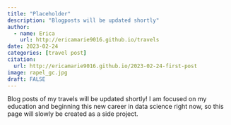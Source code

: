 ```yaml
---
title: "Placeholder"
description: "Blogposts will be updated shortly"
author:
  - name: Erica
    url: http://ericamarie9016.github.io/travels
date: 2023-02-24
categories: [travel post]
citation: 
  url: http://ericamarie9016.github.io/2023-02-24-first-post
image: rapel_gc.jpg
draft: FALSE
---
```


Blog posts of my travels will be updated shortly! I am focused on my education and beginning this new career in data science right now, so this page will slowly be created as a side project.
